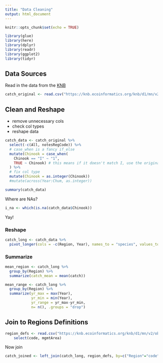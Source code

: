 ```yaml
---
title: "Data Cleaning"
output: html_document
---
```


```r
knitr::opts_chunk$set(echo = TRUE)
```

```r

library(glue)
library(here)
library(dplyr)
library(readr)
library(ggplot2)
library(tidyr)

```

## Data Sources

Read in the data from the [KNB](https://knb.ecoinformatics.org/view/df35b.304.2)

```r

catch_original <- read.csv("https://knb.ecoinformatics.org/knb/d1/mn/v2/object/df35b.302.1")

```


## Clean and Reshape

  * remove unnecessary cols
  * check col types
  * reshape data
  
```r

catch_data <- catch_original %>% 
  select(-c(All, notesRegCode)) %>% 
  # case_when is a fancy if_else
  mutate(Chinook = case_when(
    Chinook == "I" ~ "1",
    TRUE ~ Chinook) # this means if it doesn't match I, use the original value
  ) %>% 
  # fix col type
  mutate(Chinook = as.integer(Chinook))
  #mutate(across(Year:Chum, as.integer))

summary(catch_data)
```


Where are NAs?

```r
i_na <- which(is.na(catch_data$Chinook))

```

Yay!

### Reshape

```r
catch_long <- catch_data %>% 
  pivot_longer(cols = -c(Region, Year), names_to = "species", values_to = "catch")

```

### Summarize

```r
mean_region <- catch_long %>% 
  group_by(Region) %>% 
  summarize(catch_mean = mean(catch))

mean_range <- catch_long %>% 
  group_by(Region) %>% 
  summarize(yr_max = max(Year),
            yr_min = min(Year),
            yr_range = yr_max-yr_min, 
            n= n(), .groups = "drop")

```

## Join to Regions Definitions

```r
region_defs <- read.csv("https://knb.ecoinformatics.org/knb/d1/mn/v2/object/df35b.303.1") %>% 
    select(code, mgmtArea)

```


Now join

```r
catch_joined <- left_join(catch_long, region_defs, by=c("Region"="code"))
```

